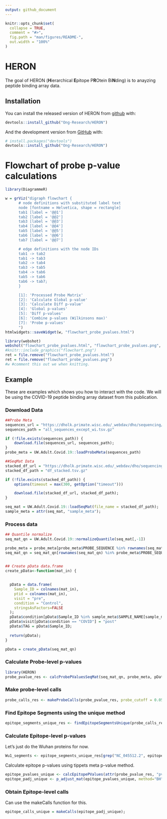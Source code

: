 ```yaml
---
output: github_document
---
```


<!-- README.md is generated from README.Rmd. Please edit that file -->

```r
knitr::opts_chunk$set(
  collapse = TRUE,
  comment = "#>",
  fig.path = "man/figures/README-",
  out.width = "100%"
)
```

# HERON

<!-- badges: start -->
<!-- badges: end -->

The goal of HERON (**H**ierarchical **E**pitope P**R**Otein Bi**N**ding) is to
anayzing peptide binding array data.

## Installation

You can install the released version of HERON from [github](https://github.com/Ong-Research/HERON) with:

``` r
devtools::install_github("Ong-Research/HERON")
```

And the development version from [GitHub](https://github.com/Ong-Research/HERON) with:

``` r
# install.packages("devtools")
devtools::install_github("Ong-Research/HERON")
```

# Flowchart of probe p-value calculations

```r
library(DiagrammeR)

w = grViz("digraph flowchart {
      # node definitions with substituted label text
      node [fontname = Helvetica, shape = rectangle]        
      tab1 [label = '@@1']
      tab2 [label = '@@2']
      tab3 [label = '@@3']
      tab4 [label = '@@4']
      tab5 [label = '@@5']
      tab6 [label = '@@6']
      tab7 [label = '@@7']

      # edge definitions with the node IDs
      tab1 -> tab2
      tab1 -> tab3
      tab2 -> tab4
      tab3 -> tab5
      tab4 -> tab6
      tab5 -> tab6
      tab6 -> tab7;
      }

      [1]: 'Processed Probe Matrix'
      [2]: 'Calculate Global p-value'
      [3]: 'Calculate Diff p-value'
      [4]: 'Global p-values'
      [5]: 'Diff p-values'
      [6]: 'Combine p-values (Wilkinsons max)'
      [7]: 'Probe p-values'
      ")
htmlwidgets::saveWidget(w, "flowchart_probe_pvalues.html")

library(webshot)
webshot("flowchart_probe_pvalues.html", "flowchart_probe_pvalues.png", zoom=4)
#knitr::include_graphics("flowchart.png")
ret = file.remove("flowchart_probe_pvalues.html")
ret = file.remove("flowchart_probe_pvalues.png")
#w #comment this out we when knitting.
```



## Example

These are examples which shows you how to interact with the code.  We will be
using the COVID-19 peptide binding array dataset from <TODO> this publication.


### Download Data


```r

##Probe Meta
sequences_url = "https://dholk.primate.wisc.edu/_webdav/dho/sequencing/Polypeptide%20Microarrays/public/COVID_19/%40files/all_sequences_except_wi.tsv.gz?contentDisposition=attachment"
sequences_path = "all_sequences_except_wi.tsv.gz"

if (!file.exists(sequences_path)) {
    download.file(sequences_url, sequences_path);
}
probe_meta = UW.Adult.Covid.19::loadProbeMeta(sequences_path)

##SeqMat Data
stacked_df_url = "https://dholk.primate.wisc.edu/_webdav/dho/sequencing/Polypeptide%20Microarrays/public/COVID_19/%40files/aggregated_data/df_stacked.tsv.gz?contentDisposition=attachment"
stacked_df_path = "df_stacked.tsv.gz"

if (!file.exists(stacked_df_path)) {
    options(timeout = max(300, getOption("timeout")))

    download.file(stacked_df_url, stacked_df_path);
}

seq_mat = UW.Adult.Covid.19::loadSeqMat(file_name = stacked_df_path);
sample_meta = attr(seq_mat, "sample_meta");

```

### Process data

```r


## Quantile normalize
seq_mat_qn = UW.Adult.Covid.19::normalizeQuantile(seq_mat[,-1])

probe_meta = probe_meta[probe_meta$PROBE_SEQUENCE %in% rownames(seq_mat_qn),]
seq_mat_qn = seq_mat_qn[rownames(seq_mat_qn) %in% probe_meta$PROBE_SEQUENCE,]


## Create pData data.frame
create_pData<-function(mat_in) {
  
  
  pData = data.frame(
    Sample_ID = colnames(mat_in),
    ptid = colnames(mat_in),
    visit = "pre",
    condition = "Control",
    stringsAsFactors=FALSE
  );
  pData$condition[pData$Sample_ID %in% sample_meta$SAMPLE_NAME[sample_meta$COVID_POSITIVE == "YES"]] = "COVID";
  pData$visit[pData$condition == "COVID"] = "post"
  pData$TAG = pData$Sample_ID;
  
  return(pData);
}

pData = create_pData(seq_mat_qn)
```

### Calculate Probe-level p-values

```r
library(HERON)
probe_pvalue_res <- calcProbePValuesSeqMat(seq_mat_qn, probe_meta, pData, t.abs_shift = 1, use="t", make.plots = FALSE);
```

### Make probe-level calls

```r
probe_calls_res <- makeProbeCalls(probe_pvalue_res, probe_cutoff = 0.05, one_hit_filter = TRUE)
```

### Find Epitope Segments using the unique method

```r
epitope_segments_unique_res <- findEpitopeSegmentsUnique(probe_calls_res)
```

### Calculate Epitope-level p-values

Let's just do the Wuhan proteins for now.
```r
Wu1_segments <- epitope_segments_unique_res[grep("NC_045512.2", epitope_segments_unique_res)]
```

Calculate epitope p-values using tippets meta p-value method. 
```r
epitope_pvalues_unique <- calcEpitopePValues(attr(probe_pvalue_res, "pvalue"), epitope_ids = Wu1_segments, method = "tippets")
epitope_padj_unique <- p_adjust_mat(epitope_pvalues_unique, method="BH")
```

### Obtain Epitope-level calls

Can use the makeCalls function for this.

```r
epitope_calls_unique = makeCalls(epitope_padj_unique);
```

